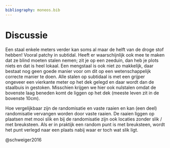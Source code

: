 ```yaml
---
bibliography: moneos.bib
---
```


# Discussie

Een staal enkele meters verder kan soms al maar de helft van de droge stof hebben!
Vooral patchy in subtidal.
Heeft er waarschijnlijk ook mee te maken dat ze blind moeten stalen nemen; zit je op een zeeduin, dan heb je plots niets en dat is heel lokaal.
Een mengstaal is ook niet zo makkelijk, daar bestaat nog geen goede manier voor om dit op een wetenschappelijk correcte manier te doen.
Alle stalen op subtidaal is met een grijper ongeveer een vierkante meter op het dek gelegd en daar wordt dan de staalbuis in gestoken.
Misschien krijgen we hier ook nulstalen omdat de bovenste laag beneden komt de liggen op het dek (meeste leven zit in de bovenste 10cm).

Hoe vergelijkbaar zijn de randomisatie en vaste raaien en kan (een deel) randomisatie vervangen worden door vaste raaien.
De raaien liggen op plaatsen met mooi slik en bij de randomisatie zijn ook locaties zonder slik / met breuksteen.
Als er in praktijk een random punt is met breuksteen, wordt het punt verlegd naar een plaats nabij waar er toch wat slik ligt.

@schweiger2016
